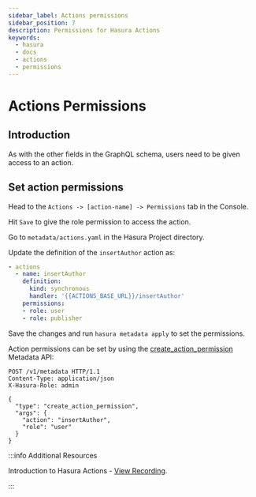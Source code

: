 ```yaml
---
sidebar_label: Actions permissions
sidebar_position: 7
description: Permissions for Hasura Actions
keywords:
  - hasura
  - docs
  - actions
  - permissions
---
```



# Actions Permissions

## Introduction

As with the other fields in the GraphQL schema, users need to be given access to an action.

## Set action permissions

<Tabs groupId="user-preference" className="api-tabs">
<TabItem value="console" label="Console">

Head to the `Actions -> [action-name] -> Permissions` tab in the Console.

<Thumbnail src="/img/actions/actions-permissions.png" alt="Console action permission" />

Hit `Save` to give the role permission to access the action.

</TabItem>
<TabItem value="cli" label="CLI">

Go to `metadata/actions.yaml` in the Hasura Project directory.

Update the definition of the `insertAuthor` action as:

```yaml {6-8}
- actions
  - name: insertAuthor
    definition:
      kind: synchronous
      handler: '{{ACTIONS_BASE_URL}}/insertAuthor'
    permissions:
    - role: user
    - role: publisher
```

Save the changes and run `hasura metadata apply` to set the permissions.

</TabItem>
<TabItem value="api" label="API">

Action permissions can be set by using the
[create_action_permission](/api-reference/metadata-api/actions.mdx#metadata-create-action-permission) Metadata API:

```http
POST /v1/metadata HTTP/1.1
Content-Type: application/json
X-Hasura-Role: admin

{
  "type": "create_action_permission",
  "args": {
    "action": "insertAuthor",
    "role": "user"
  }
}
```

</TabItem>
</Tabs>

:::info Additional Resources

Introduction to Hasura Actions -
[View Recording](https://hasura.io/events/webinar/hasura-actions/?pg=docs&plcmt=body&cta=view-recording&tech=).

:::
